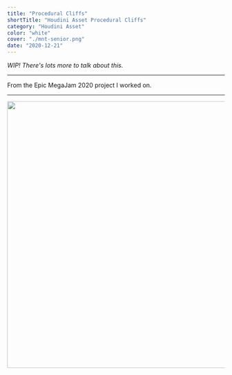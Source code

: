 ```yaml
---
title: "Procedural Cliffs"
shortTitle: "Houdini Asset Procedural Cliffs"
category: "Houdini Asset"
color: "white"
cover: "./mnt-senior.png"
date: "2020-12-21"
---
```


*WIP! There's lots more to talk about this.*

---

From the Epic MegaJam 2020 project I worked on.

---


<img src={imgMntSenior} style="width: 70ch" />